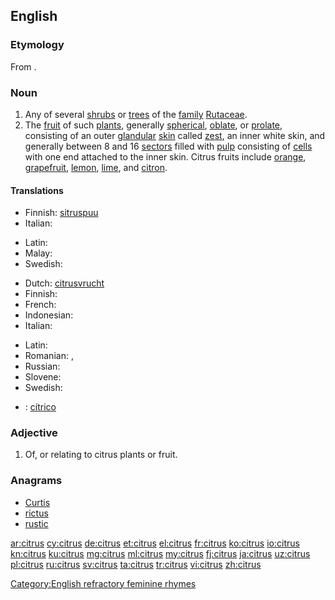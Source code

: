 {{also|Citrus}}
==English==
{{wikipedia}}
===Etymology=== 
From {{etyl|la|en}} {{term|citrus||citron tree, thuja|lang=la}}.

===Noun===
{{en-noun|es}}

# Any of several [[shrub]]s or [[tree]]s of the [[family]] [[Rutaceae]].
# The [[fruit]] of such [[plant]]s, generally [[spherical]], [[oblate]], or [[prolate]], consisting of an outer [[glandular]] [[skin]] called [[zest]], an inner white skin, and generally between 8 and 16 [[sector]]s filled with [[pulp]] consisting of [[cell]]s with one end attached to the inner skin. Citrus fruits include [[orange]], [[grapefruit]], [[lemon]], [[lime]], and [[citron]].

====Translations====
{{trans-top|shrub or tree}}
* Finnish: [[sitruspuu]]
* Italian: {{t+|it|agrume|m}}
{{trans-mid}}
* Latin: {{t-|la|citrus|f}}
* Malay: {{t-|ms|sitrus}}
* Swedish: {{t-|sv|citrusträd|n}}
{{trans-bottom}}

{{trans-top|fruit}}
* Dutch: [[citrusvrucht]] {{g|f}}
* Finnish: {{t+|fi|sitrushedelmä}}
* French: {{t+|fr|agrume|m}}
* Indonesian: {{t+|id|jeruk}}
* Italian: {{t+|it|agrume|m}}
{{trans-mid}}
* Latin: {{t-|la|citrus|f}}
* Romanian: {{t-|ro|citrice|p}}, {{t+|ro|agrume|p}}
* Russian: {{t+|ru|ци́трус|m|tr=tsítrus}}
* Slovene: {{t-|sl|agrumi|p}}
* Swedish: {{t+|sv|citrusfrukt|c}}
{{trans-bottom}}

{{checktrans}}
* {{ttbc|es}}: [[cítrico]] {{g|m}}

===Adjective===
{{en-adj|-}}

# Of, or relating to citrus plants or fruit.

===Anagrams===
* [[Curtis#English|Curtis]]
* [[rictus#English|rictus]]
* [[rustic#English|rustic]]

[[Category:English refractory feminine rhymes]]

[[ar:citrus]]
[[cy:citrus]]
[[de:citrus]]
[[et:citrus]]
[[el:citrus]]
[[fr:citrus]]
[[ko:citrus]]
[[io:citrus]]
[[kn:citrus]]
[[ku:citrus]]
[[mg:citrus]]
[[ml:citrus]]
[[my:citrus]]
[[fj:citrus]]
[[ja:citrus]]
[[uz:citrus]]
[[pl:citrus]]
[[ru:citrus]]
[[sv:citrus]]
[[ta:citrus]]
[[tr:citrus]]
[[vi:citrus]]
[[zh:citrus]]